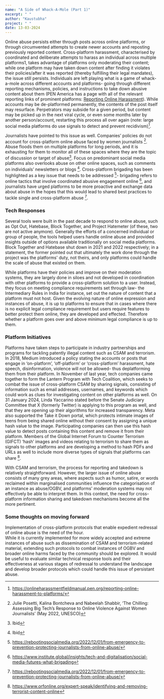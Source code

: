 ```yaml
---
name: "A Side of Whack-A-Mole (Part 1)"
excerpt: " "
author: "Kaustubha"
project: " "
date: 13-03-2024
---
```


<ContentPageShell>

Online abuse persists either through posts across online platforms, or through circumvented attempts to create newer accounts and reposting previously reported content. 
Cross-platform harassment, characterised by coordinated and deliberate attempts to harass an individual across multiple platforms1, takes advantage of platforms only moderating their content; while one platform may have taken down content after finding it violates their policies/after it was reported (thereby fulfilling their legal mandates), the issue still persists. 
Individuals are left playing what is a game of whack-a-mole across different accounts and platforms- going through different reporting mechanisms, policies, and instructions to take down abusive content about them (PEN America has a page with all of the relevant reporting links of prominent platforms: [Reporting Online Harassment](https://onlineharassmentfieldmanual.pen.org/reporting-online-harassment-to-platforms/)). 
While accounts may be de-platformed permanently, the contents of the post itself may resurface. 
Perpetrators may subside for a given period, but content may be picked up in the next viral cycle, or even some months later by another person/account, restarting this process all over again (note: large social media platforms do use signals to detect and prevent recidivism)[^1].

Journalists have pointed to this issue as well. 
Companies’ policies do not account for cross-platform online abuse faced by women journalists [^2]. Abuse floods them on multiple platforms for long periods, and it is exhausting for them to monitor all of these spaces where they are the topic of discussion or target of abuse[^3]. 
Focus on predominant social media platforms also overlooks abuse on other online spaces, such as comments on individuals’ newsletters or blogs [^4]. Cross-platform brigading has been highlighted as a key issue that needs to be addressed [^5]- brigading refers to online tactics that involve coordinated abusive engagement online [^6], and journalists have urged platforms to be more proactive and exchange data about abuse in the hopes that this would lead to shared best practices to tackle single and cross-platform abuse [^7]. 

### Tech Responses
Several tools were built in the past decade to respond to online abuse, such as Opt Out, Hatebase,  Block Together, and Project Hatemeter (of these, two are not active anymore). 
Generally the efforts of a concerned individual or group of people,  the tools helped users handle online abuse and provided insights outside of options available traditionally on social media platforms. Block Together and Hatebase shut down in 2021 and 2022 respectively; in a statement, the former pointed out that ultimately the work done through the project was the platforms' duty, not theirs, and only platforms could handle the scale of abuse that existed on them. 

While platforms have their policies and improve on their moderation systems, they are largely done in siloes and not developed in coordination with other platforms to provide a cross-platform solution to a user. 
Instead, they focus on meeting compliance requirements set through law- the Intermediary Rules in India for instance, set out the nature of content that a platform must not host. 
Given the evolving nature of online expression and instances of abuse, it is up to platforms to ensure that in cases where there is no explicit legal compliance requirement but users require features to better protect them online, they are developed and effected. 
Therefore whether a platform goes over and above minimum legal compliance is up to them.

### Platform Initiatives

Platforms have taken steps to participate in industry partnerships and programs for tackling patently illegal content such as CSAM and terrorism. 
In 2018, Medium introduced a policy stating the accounts or posts that engage in ‘on-platform’, ‘off-platform’ or ‘cross-platform’ harassment, hate speech, disinformation, violence will not be allowed- thus deplatforming them from their platform. 
In November of last year, tech companies came together to form the Lantern Program with Tech Coalition, which seeks to combat the issue of cross-platform CSAM by sharing signals, consisting of information such as email addresses, usernames, and keywords which could work as clues for investigating content on other platforms as well. 
On 31 January 2024, Linda Yaccarino stated before the Senate Judiciary Committee that X (formerly Twitter) is applying to this program as well, and that they are opening up their algorithms for increased transparency. 
Meta also supported the Take it Down portal, which protects intimate images of teens from being shared online without their consent by assigning a unique hash value to the image. Participating companies can then use this hash value to detect posts containing this content and remove it from their platform. 
Members of the Global Internet Forum to Counter Terrorism (GIFCT) ‘hash’ images and videos relating to terrorism to share them as signals to other platforms and are developing a method to hash PDFs and URLs as well to include more diverse types of signals that platforms can share [^8].

With CSAM and terrorism, the process for reporting and takedown is relatively straightforward. 
However, the larger issue of online abuse consists of many grey areas, where aspects such as humor, satire, or words reclaimed within marginalised communities influence the categorisation of an instance as abuse/OGBV, and platforms' moderation systems may not effectively be able to interpret them. 
In this context, the need for cross-platform information sharing and takedown mechanisms become all the more pertinent.

### Some thoughts on moving forward
Implementation of cross-platform protocols that enable expedient redressal of online abuse is the need of the hour.  
While it is currently implemented for more widely accepted and extreme instances of abuse such as dissemination of CSAM and terrorism-related material, extending such protocols to combat instances of OGBV and broader online harms faced by the community should be explored. 
It would be useful to evaluate similar technical response tools and their effectiveness at various stages of redressal to understand the landscape and develop broader protocols which could handle this issue of persistant abuse.

[^1]: https://onlineharassmentfieldmanual.pen.org/reporting-online-harassment-to-platforms/

[^2]: Julie Posetti, Kalina Bontcheva and Nabeelah Shabbir, ‘The Chilling: Assessing Big Tech’s Response to Online Violence Against Women Journalists’ (May 2022, UNESCO)

[^3]: Ibid 

[^4]: Ibid

[^5]: https://rebootingsocialmedia.org/2022/12/01/from-emergency-to-prevention-protecting-journalists-from-online-abuse/

[^6]: https://www.institute.global/insights/tech-and-digitalisation/social-media-futures-what-brigading

[^7]: https://rebootingsocialmedia.org/2022/12/01/from-emergency-to-prevention-protecting-journalists-from-online-abuse/

[^8]: https://www.orfonline.org/expert-speak/identifying-and-removing-terrorist-content-online

</ContentPageShell>